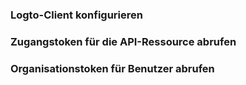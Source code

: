 

<ApiResourcesDescription />

### Logto-Client konfigurieren

<ConfigApiResources />

### Zugangstoken für die API-Ressource abrufen

<FetchAccessTokenForApiResources />

### Organisationstoken für Benutzer abrufen

<FetchOrganizationTokenForUser />
